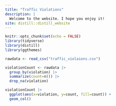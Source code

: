 ```yaml
---
title: "Traffic Violations"
description: |
  Welcome to the website. I hope you enjoy it!
site: distill::distill_website
---
```


```r
knitr::opts_chunk$set(echo = FALSE)
library(tidyverse)
library(distill)
library(ggthemes)
```
```r
rawdata <- read_csv("traffic_violaions.csv")
```

```r
violationCount <- rawdata |>
  group_by(violation) |>
  summarize(count=n()) |>
  drop_na(violation)
```
```r
violationCount |>
  ggplot(aes(x=violation, y=count, fill=count)) +
  geom_col()
```